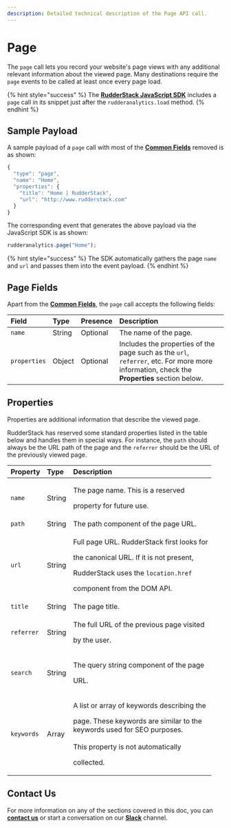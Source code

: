 ```yaml
---
description: Detailed technical description of the Page API call.
---
```


# Page

The `page` call lets you record your website's page views with any additional relevant information about the viewed page. Many destinations require the `page` events to be called at least once every page load. 

{% hint style="success" %}
The [**RudderStack JavaScript SDK**](../../../stream-sources/rudderstack-sdk-integration-guides/rudderstack-javascript-sdk/) includes a `page` call in its snippet just after the `rudderanalytics.load` method.
{% endhint %}

## Sample Payload

A sample payload of a `page` call with most of the [**Common Fields**](common-fields.md) removed is as shown:

```javascript
{
  "type": "page",
  "name": "Home",
  "properties": {
    "title": "Home | RudderStack",
    "url": "http://www.rudderstack.com"
  }
}
```

The corresponding event that generates the above payload via the JavaScript SDK is as shown:

```javascript
rudderanalytics.page("Home");
```

{% hint style="success" %}
The SDK automatically gathers the page `name` and `url` and passes them into the event payload.
{% endhint %}

## Page Fields

Apart from the [**Common Fields**](common-fields.md), the `page` call accepts the following fields:

| **Field** | **Type** | **Presence** | **Description** |
| :--- | :--- | :--- | :--- |
| `name` | String | Optional | The name of the page. |
| `properties` | Object | Optional | Includes the properties of the page such as the `url`, `referrer`, etc. For more more information, check the **Properties** section below. |

## Properties

Properties are additional information that describe the viewed page. 

RudderStack has reserved some standard properties listed in the table below and handles them in special ways. For instance, the `path` should always be the URL path of the page and the `referrer` should be the URL of the previously viewed page.

<table>
  <thead>
    <tr>
      <th style="text-align:left"><b>Property</b>
      </th>
      <th style="text-align:left"><b>Type</b>
      </th>
      <th style="text-align:left"><b>Description</b>
      </th>
    </tr>
  </thead>
  <tbody>
    <tr>
      <td style="text-align:left"><code>name</code>
      </td>
      <td style="text-align:left">String</td>
      <td style="text-align:left">
        <p>The page name. This is a reserved</p>
        <p>property for future use.</p>
      </td>
    </tr>
    <tr>
      <td style="text-align:left"><code>path</code>
      </td>
      <td style="text-align:left">String</td>
      <td style="text-align:left">The path component of the page URL.</td>
    </tr>
    <tr>
      <td style="text-align:left"><code>url</code>
      </td>
      <td style="text-align:left">String</td>
      <td style="text-align:left">
        <p>Full page URL. RudderStack first looks for</p>
        <p>the canonical URL. If it is not present,</p>
        <p>RudderStack uses the <code>location.href</code>
        </p>
        <p>component from the DOM API.</p>
      </td>
    </tr>
    <tr>
      <td style="text-align:left"><code>title</code>
      </td>
      <td style="text-align:left">String</td>
      <td style="text-align:left">The page title.</td>
    </tr>
    <tr>
      <td style="text-align:left"><code>referrer</code>
      </td>
      <td style="text-align:left">String</td>
      <td style="text-align:left">
        <p>The full URL of the previous page visited</p>
        <p>by the user.</p>
      </td>
    </tr>
    <tr>
      <td style="text-align:left"><code>search</code>
      </td>
      <td style="text-align:left">String</td>
      <td style="text-align:left">
        <p>The query string component of the page</p>
        <p>URL.</p>
      </td>
    </tr>
    <tr>
      <td style="text-align:left"><code>keywords</code>
      </td>
      <td style="text-align:left">Array</td>
      <td style="text-align:left">
        <p>A list or array of keywords describing the</p>
        <p>page. These keywords are similar to the
          <br />keywords used for SEO purposes.
          <br />
          <br />This property is not automatically</p>
        <p>collected.</p>
      </td>
    </tr>
  </tbody>
</table>

## Contact Us

For more information on any of the sections covered in this doc, you can [**contact us**](mailto:%20docs@rudderstack.com) or start a conversation on our [**Slack**](https://resources.rudderstack.com/join-rudderstack-slack) channel.

 

